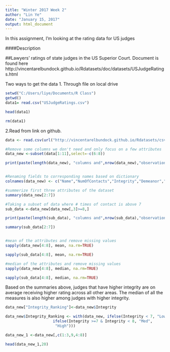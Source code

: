---
title: "Winter 2017 Week 2"
author: "Lin Ye"
date: "January 15, 2017"
output: html_document
---

In this assignment, I'm looking at the rating data for US judges

####Description

##Lawyers' ratings of state judges in the US Superior Court. 
Document is found here http://vincentarelbundock.github.io/Rdatasets/doc/datasets/USJudgeRatings.html

Two ways to get the data
1. Through file on local drive
```{r}
setwd("C:/Users/liye/Documents/R Class")
getwd()
data1= read.csv("USJudgeRatings.csv")

head(data1)

rm(data1)
```

2.Read from link on github.
```{r}
data <- read.csv(url("http://vincentarelbundock.github.io/Rdatasets/csv/datasets/USJudgeRatings.csv"))

#Remove some columns we don't need and only focus on a few attributes
data_new <-subset(data[1:11],select=-c(6:8))

print(paste(length(data_new), "columns and",nrow(data_new),"observations are found in the judge rating dataset"))


#Renaming fields to corresponding names based on dictionary
colnames(data_new) <- c("Name","NumOfContacts","Integrity","Demeanor","Diligence","Familiarity","Oral","Written")

#summerize first three attributes of the dataset
summary(data_new[2:7])

#Taking a subset of data where # times of contact is above 7
sub_data <-data_new[data_new[,3]>=8,]

print(paste(length(sub_data), "columns and",nrow(sub_data),"observations are found in the judge rating dataset"))

summary(sub_data[2:7])


#mean of the attributes and remove missing values
sapply(data_new[4:8], mean, na.rm=TRUE)

sapply(sub_data[4:8], mean, na.rm=TRUE)

#median of the attributes and remove missing values
sapply(data_new[4:8], median, na.rm=TRUE) 

sapply(sub_data[4:8], median, na.rm=TRUE) 

```

Based on the summaries above, judges that have higher integrity are on average receiving higher rating across all other areas. The median of all the measures is also higher among judges with higher integrity.

```{r}

data_new["Integrity_Ranking"]<-data_new$Integrity

data_new$Integrity_Ranking <- with(data_new, ifelse(Integrity < 7, "Low",
                     ifelse(Integrity >=7 & Integrity < 8, "Med",
                      "High")))

data_new_1 <-data_new[,c(1:3,9,4:8)]

head(data_new_1,20)
```

